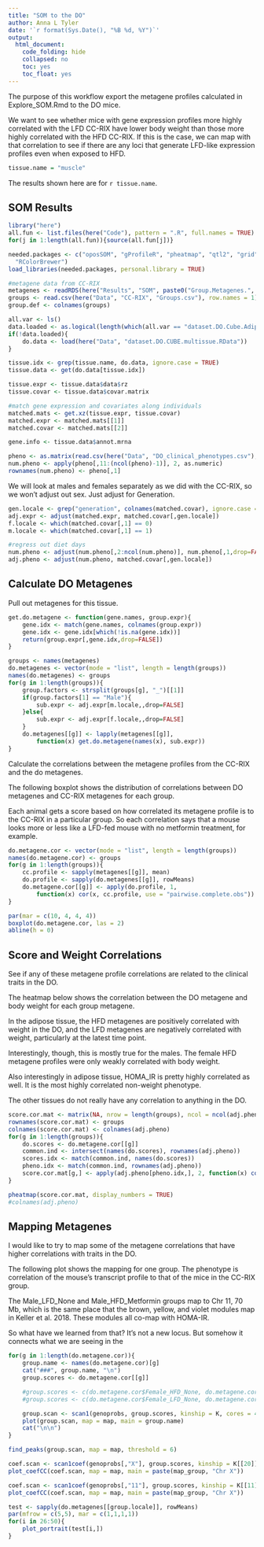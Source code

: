```yaml
---
title: "SOM to the DO"
author: Anna L Tyler
date: '`r format(Sys.Date(), "%B %d, %Y")`'
output:
  html_document:
    code_folding: hide
    collapsed: no
    toc: yes
    toc_float: yes
---
```


The purpose of this workflow export the metagene profiles 
calculated in Explore_SOM.Rmd to the DO mice. 

We want to see whether mice with gene expression
profiles more highly correlated with the LFD CC-RIX
have lower body weight than those more highly correlated
with the HFD CC-RIX. If this is the case, we can map
with that correlation to see if there are any loci 
that generate LFD-like expression profiles even 
when exposed to HFD.


```r
tissue.name = "muscle"
```

The results shown here are for `r tissue.name`.

## SOM Results

```r
library("here")
all.fun <- list.files(here("Code"), pattern = ".R", full.names = TRUE)
for(j in 1:length(all.fun)){source(all.fun[j])}
```


```r
needed.packages <- c("oposSOM", "gProfileR", "pheatmap", "qtl2", "grid", "stringr",
  "RColorBrewer")
load_libraries(needed.packages, personal.library = TRUE)
```


```r
#metagene data from CC-RIX 
metagenes <- readRDS(here("Results", "SOM", paste0("Group.Metagenes.", tissue.name, ".RDS")))
groups <- read.csv(here("Data", "CC-RIX", "Groups.csv"), row.names = 1)
group.def <- colnames(groups)

all.var <- ls()
data.loaded <- as.logical(length(which(all.var == "dataset.DO.Cube.Adipose")))
if(!data.loaded){
    do.data <- load(here("Data", "dataset.DO.CUBE.multissue.RData"))
}

tissue.idx <- grep(tissue.name, do.data, ignore.case = TRUE)
tissue.data <- get(do.data[tissue.idx])

tissue.expr <- tissue.data$data$rz
tissue.covar <- tissue.data$covar.matrix

#match gene expression and covariates along individuals
matched.mats <- get.xz(tissue.expr, tissue.covar)
matched.expr <- matched.mats[[1]]
matched.covar <- matched.mats[[2]]

gene.info <- tissue.data$annot.mrna

pheno <- as.matrix(read.csv(here("Data", "DO_clinical_phenotypes.csv"), stringsAsFactors = FALSE))
num.pheno <- apply(pheno[,11:(ncol(pheno)-1)], 2, as.numeric)
rownames(num.pheno) <- pheno[,1]
```

We will look at males and females separately as we did 
with the CC-RIX, so we won't adjust out sex. Just adjust
for Generation.

```r
gen.locale <- grep("generation", colnames(matched.covar), ignore.case = TRUE)
adj.expr <- adjust(matched.expr, matched.covar[,gen.locale])
f.locale <- which(matched.covar[,1] == 0)
m.locale <- which(matched.covar[,1] == 1)

#regress out diet days
num.pheno <- adjust(num.pheno[,2:ncol(num.pheno)], num.pheno[,1,drop=FALSE]) 
adj.pheno <- adjust(num.pheno, matched.covar[,gen.locale])
```

## Calculate DO Metagenes

Pull out metagenes for this tissue.

```r
get.do.metagene <- function(gene.names, group.expr){
    gene.idx <- match(gene.names, colnames(group.expr))
    gene.idx <- gene.idx[which(!is.na(gene.idx))]
    return(group.expr[,gene.idx,drop=FALSE])
}

groups <- names(metagenes)
do.metagenes <- vector(mode = "list", length = length(groups))
names(do.metagenes) <- groups
for(g in 1:length(groups)){
    group.factors <- strsplit(groups[g], "_")[[1]]
    if(group.factors[1] == "Male"){
        sub.expr <- adj.expr[m.locale,,drop=FALSE]  
    }else{
        sub.expr <- adj.expr[f.locale,,drop=FALSE]  
    }
    do.metagenes[[g]] <- lapply(metagenes[[g]], 
        function(x) get.do.metagene(names(x), sub.expr))
}
```

Calculate the correlations between the metagene profiles from the CC-RIX
and the do metagenes.

The following boxplot shows the distribution of correlations between
DO metagenes and CC-RIX metagenes for each group.

Each animal gets a score based on how correlated its metagene profile
is to the CC-RIX in a particular group. So each correlation says that
a mouse looks more or less like a LFD-fed mouse with no metformin 
treatment, for example.

```r
do.metagene.cor <- vector(mode = "list", length = length(groups))
names(do.metagene.cor) <- groups
for(g in 1:length(groups)){
    cc.profile <- sapply(metagenes[[g]], mean)
    do.profile <- sapply(do.metagenes[[g]], rowMeans)
    do.metagene.cor[[g]] <- apply(do.profile, 1, 
        function(x) cor(x, cc.profile, use = "pairwise.complete.obs"))
}

par(mar = c(10, 4, 4, 4))
boxplot(do.metagene.cor, las = 2)
abline(h = 0)
```

## Score and Weight Correlations  {.tabset .tabset-fade .tabset-pills}

See if any of these metagene profile correlations are related
to the clinical traits in the DO.

The heatmap below shows the correlation between the DO metagene
and body weight for each group metagene. 

In the adipose tissue, the HFD metagenes are positively correlated 
with weight in the DO, and the LFD metagenes are negatively correlated 
with weight, particularly at the latest time point. 

Interestingly, though, this is mostly true for the males. The female
HFD metagene profiles were only weakly correlated with body weight.

Also interestingly in adipose tissue, HOMA_IR is pretty highly correlated
as well. It is the most highly correlated non-weight phenotype.

The other tissues do not really have any correlation to anything
in the DO. 

```r
score.cor.mat <- matrix(NA, nrow = length(groups), ncol = ncol(adj.pheno))
rownames(score.cor.mat) <- groups
colnames(score.cor.mat) <- colnames(adj.pheno)
for(g in 1:length(groups)){
    do.scores <- do.metagene.cor[[g]]
    common.ind <- intersect(names(do.scores), rownames(adj.pheno))
    scores.idx <- match(common.ind, names(do.scores))
    pheno.idx <- match(common.ind, rownames(adj.pheno))
    score.cor.mat[g,] <- apply(adj.pheno[pheno.idx,], 2, function(x) cor(x, do.scores[scores.idx], use = "pairwise.complete.obs"))
}

pheatmap(score.cor.mat, display_numbers = TRUE)
#colnames(adj.pheno)
```

## Mapping Metagenes {.tabset .tabset-fade .tabset-pills}

I would like to try to map some of the metagene correlations 
that have higher correlations with traits in the DO. 

The following plot shows the mapping for one group. The 
phenotype is correlation of the mouse's transcript profile
to that of the mice in the CC-RIX group.

The Male_LFD_None and Male_HFD_Metformin groups map to Chr 11, 70 Mb, 
which is the same place that the brown, yellow, and violet modules 
map in Keller et al. 2018. These modules all co-map with HOMA-IR.

So what have we learned from that? It's not a new locus.
But somehow it connects what we are seeing in the 

```r
for(g in 1:length(do.metagene.cor)){
    group.name <- names(do.metagene.cor)[g]
    cat("###", group.name, "\n")
    group.scores <- do.metagene.cor[[g]]

    #group.scores <- c(do.metagene.cor$Female_HFD_None, do.metagene.cor$Male_HFD_None); map_group = "All_HFD"
    #group.scores <- c(do.metagene.cor$Female_LFD_None, do.metagene.cor$Male_LFD_None); map_group = "All_LFD"

    group.scan <- scan1(genoprobs, group.scores, kinship = K, cores = 4)
    plot(group.scan, map = map, main = group.name)
    cat("\n\n")
}
```

```r
find_peaks(group.scan, map = map, threshold = 6)

coef.scan <- scan1coef(genoprobs[,"X"], group.scores, kinship = K[[20]])
plot_coefCC(coef.scan, map = map, main = paste(map_group, "Chr X"))

coef.scan <- scan1coef(genoprobs[,"11"], group.scores, kinship = K[[11]])
plot_coefCC(coef.scan, map = map, main = paste(map_group, "Chr X"))

```

```r
test <- sapply(do.metagenes[[group.locale]], rowMeans)
par(mfrow = c(5,5), mar = c(1,1,1,1))
for(i in 26:50){
    plot_portrait(test[i,])
}
```